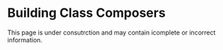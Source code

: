
# Building Class Composers

<Warning title="Under Consutrction" >
    This page is under consutrction and may contain icomplete or incorrect information.
</Warning>
